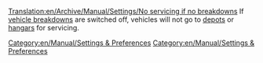 [[Translation:en/Archive/Manual/Settings/No servicing if no breakdowns]]
If [[en/Archive/Manual/Settings/Difficulty#vehicle-breakdowns|vehicle breakdowns]] are switched off, vehicles will not go to [[en/Manual/Depots|depots]] or [[en/Manual/Depots|hangars]] for servicing.

[[Category:en/Manual/Settings & Preferences]]
[[Category:en/Manual/Settings & Preferences]]
{{en/Stub}}